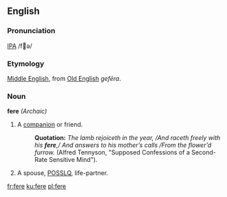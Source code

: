 ==English==
===Pronunciation===
[[IPA]] /fə/
===Etymology===
[[Middle English]], from [[Old English]] ''gefēra''. 
===Noun===
'''fere''' ''(Archaic)''
# A [[companion]] or friend.
#: '''Quotation:''' ''The lamb rejoiceth in the year, /And raceth freely with his '''fere''',/ And answers to his mother’s calls /From the flower’d furrow.'' (Alfred Tennyson, "Supposed Confessions of a Second-Rate Sensitive Mind").
# A spouse, [[POSSLQ]], life-partner.

[[fr:fere]]
[[ku:fere]]
[[pl:fere]]
